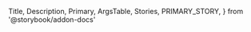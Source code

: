   Title,
  Description,
  Primary,
  ArgsTable,
  Stories,
  PRIMARY_STORY,
} from '@storybook/addon-docs'

<StatusGroup statuses={status} />

<Title />

<Description />

<Primary />
<ArgsTable story={PRIMARY_STORY} />
<Stories />
